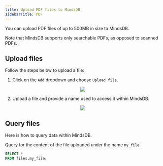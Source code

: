 ```yaml
---
title: Upload PDF files to MindsDB
sidebarTitle: PDF
---
```


You can upload PDF files of up to 500MB in size to MindsDB.

Note that MindsDB supports only searchable PDFs, as opposed to scanned PDFs.

## Upload files

Follow the steps below to upload a file:

1. Click on the `Add` dropdown and choose `Upload file`.

<p align="center">
  <img src="/assets/files/upload_file.png"/>
</p>

2. Upload a file and provide a name used to access it within MindsDB.

<p align="center">
  <img src="/assets/files/upload_file_from_computer.png"/>
</p>

## Query files

Here is how to query data within MindsDB.

Query for the content of the file uploaded under the name `my_file`.

```sql
SELECT *
FROM files.my_file;
```
